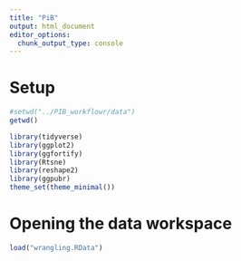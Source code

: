 ```yaml
---
title: "PiB"
output: html_document
editor_options: 
  chunk_output_type: console
---
```


# Setup
```r
#setwd("../PIB_workflowr/data")
getwd()
```

```r
library(tidyverse)
library(ggplot2)
library(ggfortify)
library(Rtsne)
library(reshape2)
library(ggpubr)
theme_set(theme_minimal())
```

# Opening the data workspace
```r
load("wrangling.RData")
```
